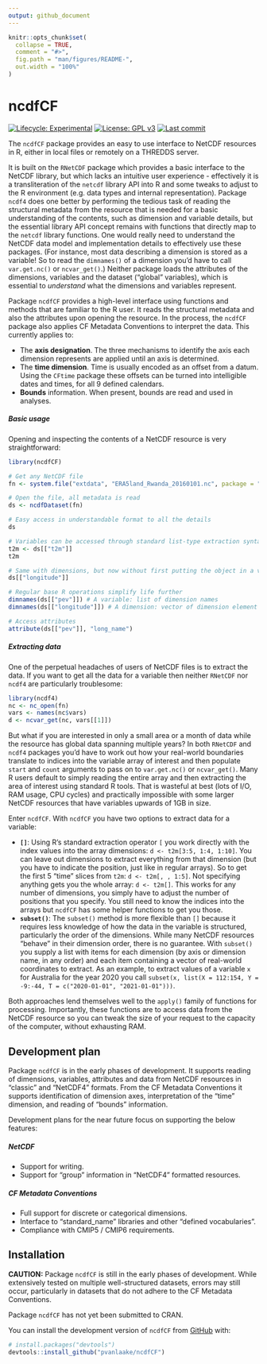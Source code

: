 ```yaml
---
output: github_document
---
```


<!-- README.md is generated from README.Rmd. Please edit that file -->

```r
knitr::opts_chunk$set(
  collapse = TRUE,
  comment = "#>",
  fig.path = "man/figures/README-",
  out.width = "100%"
)
```

# ncdfCF

<!-- badges: start -->

[![Lifecycle: Experimental](https://img.shields.io/badge/Lifecycle-Experimental-red.svg)](https://lifecycle.r-lib.org/articles/stages.html) [![License: GPL v3](https://img.shields.io/badge/License-MIT-blue.svg)](https://mit-license.org) [![Last commit](https://img.shields.io/github/last-commit/pvanlaake/ncdfCF)](https://github.com/pvanlaake/ncdfCF/commits/main)
<!-- badges: end -->

The `ncdfCF` package provides an easy to use interface to NetCDF resources in R, 
either in local files or remotely on a THREDDS server.

It is built on the `RNetCDF` package which provides a basic interface to the
NetCDF library, but which lacks an intuitive user experience - effectively it is
a transliteration of the `netcdf` library API into R and some tweaks to adjust
to the R environment (e.g. data types and internal representation). Package 
`ncdf4` does one better by performing the tedious task of reading the structural
metadata from the resource that is needed for a basic understanding of the 
contents, such as dimension and variable details, but the essential library API 
concept remains with functions that directly map to the `netcdf` library 
functions. One would really need to understand the NetCDF data model and 
implementation details to effectively use these packages. (For instance, most 
data describing a dimension is stored as a variable! So to read the `dimnames()` 
of a dimension you'd have to call `var.get.nc()` or `ncvar_get()`.) Neither 
package loads the attributes of the dimensions, variables and the dataset 
("global" variables), which is essential to *understand* what the dimensions and 
variables represent.

Package `ncdfCF` provides a high-level interface using functions and methods 
that are familiar to the R user. It reads the structural metadata and also the
attributes upon opening the resource. In the process, the `ncdfCF` package also 
applies CF Metadata Conventions to interpret the data. This currently applies 
to:

 * The **axis designation**. The three mechanisms to identify the axis each 
 dimension represents are applied until an axis is determined.
 * The **time dimension**. Time is usually encoded as an offset from a datum.
 Using the `CFtime` package these offsets can be turned into intelligible dates
 and times, for all 9 defined calendars.
 * **Bounds** information. When present, bounds are read and used in analyses.

##### Basic usage

Opening and inspecting the contents of a NetCDF resource is very 
straightforward:

```r
library(ncdfCF)

# Get any NetCDF file
fn <- system.file("extdata", "ERA5land_Rwanda_20160101.nc", package = "ncdfCF")

# Open the file, all metadata is read
ds <- ncdfDataset(fn)

# Easy access in understandable format to all the details
ds

# Variables can be accessed through standard list-type extraction syntax
t2m <- ds[["t2m"]]
t2m

# Same with dimensions, but now without first putting the object in a variable
ds[["longitude"]]

# Regular base R operations simplify life further
dimnames(ds[["pev"]]) # A variable: list of dimension names
dimnames(ds[["longitude"]]) # A dimension: vector of dimension element values

# Access attributes
attribute(ds[["pev"]], "long_name")
```

##### Extracting data

One of the perpetual headaches of users of NetCDF files is to extract the data.
If you want to get all the data for a variable then neither `RNetCDF` nor 
`ncdf4` are particularly troublesome:

``` r
library(ncdf4)
nc <- nc_open(fn)
vars <- names(nc$vars)
d <- ncvar_get(nc, vars[[1]])
```

But what if you are interested in only a small area or a month of data while the 
resource has global data spanning multiple years? In both `RNetCDF` and `ncdf4`
packages you'd have to work out how your real-world boundaries translate to 
indices into the variable array of interest and then populate `start` and 
`count` arguments to pass on to `var.get.nc()` or `ncvar_get()`. Many R users
default to simply reading the entire array and then extracting the area of
interest using standard R tools. That is wasteful at best (lots of I/O, RAM 
usage, CPU cycles) and practically impossible with some larger NetCDF resources 
that have variables upwards of 1GB in size.

Enter `ncdfCF`. With `ncdfCF` you have two options to extract data for a 
variable:

 * **`[]`**: Using R's standard extraction operator `[` you work directly with
 the index values into the array dimensions: `d <- t2m[3:5, 1:4, 1:10]`. You can
 leave out dimensions to extract everything from that dimension (but you have to
 indicate the position, just like in regular arrays). So to get the first 5 
 "time" slices from `t2m`: `d <- t2m[, , 1:5]`. Not specifying anything gets you 
 the whole array: `d <- t2m[]`. This works for any number of dimensions, you 
 simply have to adjust the number of positions that you specify. You still need 
 to know the indices into
 the arrays but `ncdfCF` has some helper functions to get you those.
 * **`subset()`**: The `subset()` method is more flexible than `[]` because it
 requires less knowledge of how the data in the variable is structured,
 particularly the order of the dimensions. While many NetCDF resources "behave" in
 their dimension order, there is no guarantee. With `subset()` you supply a 
 list with items for each dimension (by axis or dimension name, in any order)
 and each item containing a vector of real-world coordinates to extract. As an 
 example, to extract values of a variable `x` for Australia for the year 2020 you call
 `subset(x, list(X = 112:154, Y = -9:-44, T = c("2020-01-01", "2021-01-01")))`.

Both approaches lend themselves well to the `apply()` family of functions for
processing. Importantly, these functions are to access data from the NetCDF 
resource so you can tweak the size of your request to the capacity of the 
computer, without exhausting RAM.

## Development plan

Package `ncdfCF` is in the early phases of development. It supports reading of 
dimensions, variables, attributes and data from NetCDF resources in "classic" and
"NetCDF4" formats. From the CF Metadata Conventions it supports identification
of dimension axes, interpretation of the "time" dimension, and reading of 
"bounds" information.

Development plans for the near future focus on supporting the below features:

##### NetCDF

 * Support for writing.
 * Support for "group" information in "NetCDF4" formatted resources.

##### CF Metadata Conventions

 * Full support for discrete or categorical dimensions.
 * Interface to "standard_name" libraries and other "defined vocabularies".
 * Compliance with CMIP5 / CMIP6 requirements.

## Installation

**CAUTION:** Package `ncdfCF` is still in the early phases of development.
While extensively tested on multiple well-structured datasets, errors may still
occur, particularly in datasets that do not adhere to the CF Metadata 
Conventions.

Package `ncdfCF` has not yet been submitted to CRAN.

You can install the development version of `ncdfCF` from [GitHub](https://github.com/) with:

``` r
# install.packages("devtools")
devtools::install_github("pvanlaake/ncdfCF")
```

